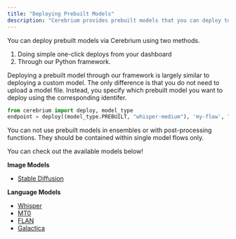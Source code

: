 ```yaml
---
title: "Deploying Prebuilt Models"
description: "Cerebrium provides prebuilt models that you can deploy to an API. You can use these models to get started with Cerebrium easily."
---
```


You can deploy prebuilt models via Cerebrium using two methods. 
<ol>
<li>Doing simple one-click deploys from your dashboard</li>
<li> Through our Python framework. </li>
</ol>
Deploying a prebuilt model through our framework is largely similar to deploying a custom model. The only difference is that you do not need to upload a model file.
Instead, you specify which prebuilt model you want to deploy using the corresponding identifer.

```python Deploy a prebuilt Whisper Model
from cerebrium import deploy, model_type
endpoint = deploy((model_type.PREBUILT, "whisper-medium"), 'my-flow', "<API_KEY>")
```

<Note>
  You can not use prebuilt models in ensembles or with post-processing
  functions. They should be contained within single model flows only.
</Note>

You can check out the available models below!

**Image Models**

- [Stable Diffusion](/cerebrium/prebuilt-models/image-models#stable-diffusion)

**Language Models**

- [Whisper](/cerebrium/prebuilt-models/language-models#whisper)
- [MT0](/cerebrium/prebuilt-models/language-models#mt-0)
- [FLAN](/cerebrium/prebuilt-models/language-models#flan)
- [Galactica](/cerebrium/prebuilt-models/language-models#galactica)
